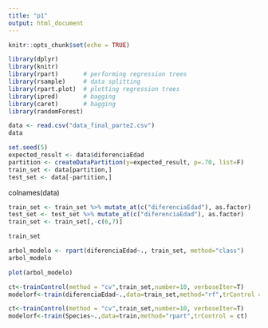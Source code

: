 ```yaml
---
title: "p1"
output: html_document
---
```


```r
knitr::opts_chunk$set(echo = TRUE)
```

```r
library(dplyr)
library(knitr)
library(rpart)       # performing regression trees
library(rsample)     # data splitting 
library(rpart.plot)  # plotting regression trees
library(ipred)       # bagging
library(caret)       # bagging
library(randomForest)
```

```r
data <- read.csv("data_final_parte2.csv")
data
```

``` r
set.seed(5)
expected_result <- data$diferenciaEdad
partition <- createDataPartition(y=expected_result, p=.70, list=F)
train_set <- data[partition,]
test_set <- data[-partition,]
```

colnames(data)

```r
train_set <- train_set %>% mutate_at(c("diferenciaEdad"), as.factor)
test_set <- test_set %>% mutate_at(c("diferenciaEdad"), as.factor)
train_set <- train_set[,-c(6,7)]
```

```r
train_set
```



```r
arbol_modelo <- rpart(diferenciaEdad~., train_set, method="class")
arbol_modelo
```


```r
plot(arbol_modelo)
```
```r
ct<-trainControl(method = "cv",train_set,number=10, verboseIter=T)
modelorf<-train(diferenciaEdad~.,data=train_set,method="rf",trControl = ct)
```

```r
ct<-trainControl(method = "cv",train_set,number=10, verboseIter=T)
modelorf<-train(Species~.,data=train,method="rpart",trControl = ct)
```


